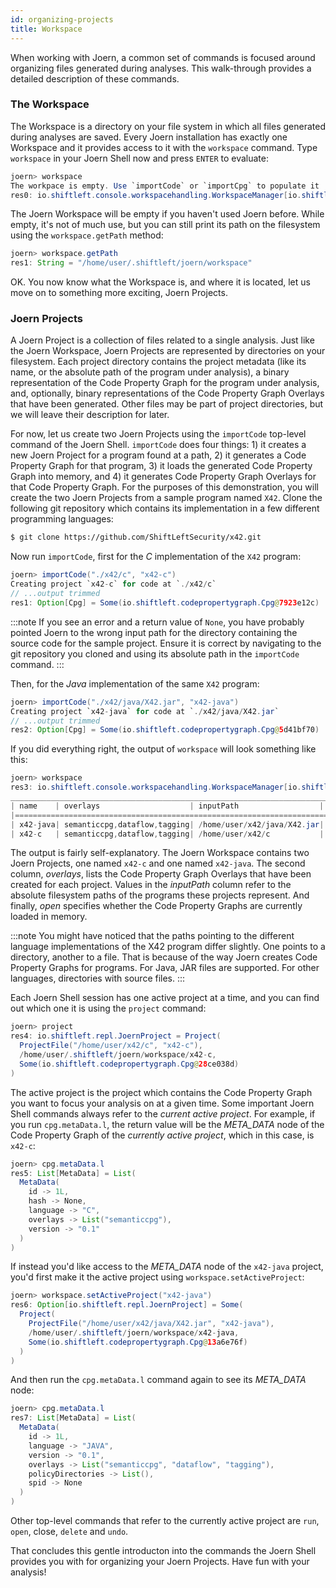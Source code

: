 ```yaml
---
id: organizing-projects
title: Workspace
---
```


When working with Joern, a common set of commands is focused around organizing files generated during analyses. This walk-through provides a detailed description of these commands.


### The Workspace

The Workspace is a directory on your file system in which all files generated during analyses are saved. Every Joern installation has exactly one Workspace and it provides access to it with the `workspace` command.  Type `workspace` in your Joern Shell now and press `ENTER` to evaluate:

```java
joern> workspace
The workpace is empty. Use `importCode` or `importCpg` to populate it
res0: io.shiftleft.console.workspacehandling.WorkspaceManager[io.shiftleft.repl.JoernProject] = empty
```

The Joern Workspace will be empty if you haven't used Joern before. While empty, it's not of much use, but you can still print its path on the filesystem using the `workspace.getPath` method:

```java
joern> workspace.getPath
res1: String = "/home/user/.shiftleft/joern/workspace"
```

OK. You now know what the Workspace is, and where it is located, let us move on to something more exciting, Joern Projects.

### Joern Projects

A Joern Project is a collection of files related to a single analysis. Just like the Joern Workspace, Joern Projects are represented by directories on your filesystem. Each project directory contains the project metadata (like its name, or the absolute path of the program under analysis), a binary representation of the Code Property Graph for the program under analysis, and, optionally, binary representations of the Code Property Graph Overlays that have been generated. Other files may be part of project directories, but we will leave their description for later.

For now, let us create two Joern Projects using the `importCode` top-level command of the Joern Shell. `importCode` does four things: 1) it creates a new Joern Project for a program found at a path, 2) it generates a Code Property Graph for that program, 3) it loads the generated Code Property Graph into memory, and 4) it generates Code Property Graph Overlays for that Code Property Graph. For the purposes of this demonstration, you will create the two Joern Projects from a sample program named `X42`. Clone the following git repository which contains its implementation in a few different programming languages:

```bash
$ git clone https://github.com/ShiftLeftSecurity/x42.git
```

Now run `importCode`, first for the _C_ implementation of the `X42` program: 

```java
joern> importCode("./x42/c", "x42-c")
Creating project `x42-c` for code at `./x42/c`
// ...output trimmed
res1: Option[Cpg] = Some(io.shiftleft.codepropertygraph.Cpg@7923e12c)
```

:::note
If you see an error and a return value of `None`, you have probably pointed Joern to the wrong input path for the directory containing the source code for the sample project. Ensure it is correct by navigating to the git repository you cloned and using its absolute path in the `importCode` command.
:::

Then, for the _Java_ implementation of the same `X42` program:

```java
joern> importCode("./x42/java/X42.jar", "x42-java")
Creating project `x42-java` for code at `./x42/java/X42.jar`
// ...output trimmed
res2: Option[Cpg] = Some(io.shiftleft.codepropertygraph.Cpg@5d41bf70)
```

If you did everything right, the output of `workspace` will look something like this:

```java
joern> workspace 
res3: io.shiftleft.console.workspacehandling.WorkspaceManager[io.shiftleft.repl.JoernProject] = 
____________________________________________________________________________
| name    | overlays                    | inputPath                  | open|
|==========================================================================|
| x42-java| semanticcpg,dataflow,tagging| /home/user/x42/java/X42.jar| true|
| x42-c   | semanticcpg,dataflow,tagging| /home/user/x42/c           | true|
```

The output is fairly self-explanatory. The Joern Workspace contains two Joern Projects, one named `x42-c` and one named `x42-java`. The second column, _overlays_, lists the Code Property Graph Overlays that have been created for each project.  Values in the _inputPath_ column refer to the absolute filesystem paths of the programs these projects represent. And finally, _open_ specifies whether the Code Property Graphs are currently loaded in memory.

:::note
You might have noticed that the paths pointing to the different language implementations of the X42 program differ slightly. One points to a directory, another to a file. That is because of the way Joern creates Code Property Graphs for programs. For Java, JAR files are supported. For other languages, directories with source files.
:::

Each Joern Shell session has one active project at a time, and you can find out which one it is using the `project` command:

```java
joern> project 
res4: io.shiftleft.repl.JoernProject = Project(
  ProjectFile("/home/user/x42/c", "x42-c"),
  /home/user/.shiftleft/joern/workspace/x42-c,
  Some(io.shiftleft.codepropertygraph.Cpg@28ce038d)
)
```

The active project is the project which contains the Code Property Graph you want to focus your analysis on at a given time. Some important Joern Shell commands always refer to the _current active project_. For example, if you run `cpg.metaData.l`, the return value will be the _META_DATA_ node of the Code Property Graph of the _currently active project_, which in this case, is `x42-c`:

```java
joern> cpg.metaData.l
res5: List[MetaData] = List(
  MetaData(
    id -> 1L,
    hash -> None,
    language -> "C",
    overlays -> List("semanticcpg"),
    version -> "0.1"
  )
)
```

If instead you'd like access to the _META_DATA_ node of the `x42-java` project, you'd first make it the active project using `workspace.setActiveProject`:

```java
joern> workspace.setActiveProject("x42-java") 
res6: Option[io.shiftleft.repl.JoernProject] = Some(
  Project(
    ProjectFile("/home/user/x42/java/X42.jar", "x42-java"),
    /home/user/.shiftleft/joern/workspace/x42-java,
    Some(io.shiftleft.codepropertygraph.Cpg@13a6e76f)
  )
)
```

And then run the `cpg.metaData.l` command again to see its _META_DATA_ node:

```java
joern> cpg.metaData.l 
res7: List[MetaData] = List(
  MetaData(
    id -> 1L,
    language -> "JAVA",
    version -> "0.1",
    overlays -> List("semanticcpg", "dataflow", "tagging"),
    policyDirectories -> List(),
    spid -> None
  )
)
```

Other top-level commands that refer to the currently active project are `run`, `open`, close, `delete` and `undo`.


That concludes this gentle introducton into the commands the Joern Shell provides you with for organizing your Joern Projects. Have fun with your analysis!


